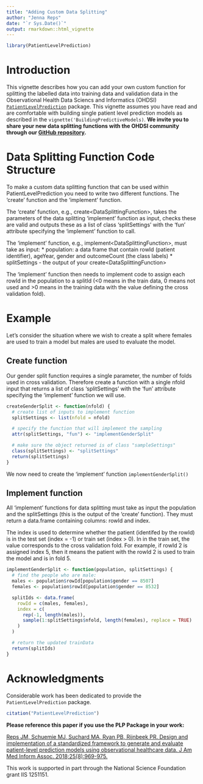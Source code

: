 ```yaml
---
title: "Adding Custom Data Splitting"
author: "Jenna Reps"
date: "`r Sys.Date()`"
output: rmarkdown::html_vignette
---
```


```{=html}
<!--
%\VignetteEngine{knitr::rmarkdown}
%\VignetteIndexEntry{Adding Custom Data Splitting}
%\VignetteEncoding{UTF-8}
-->
```
```r
library(PatientLevelPrediction)
```

# Introduction

This vignette describes how you can add your own custom function for splitting the labelled data into training data and validation data in the Observational Health Data Sciencs and Informatics (OHDSI) [`PatientLevelPrediction`](https://github.com/OHDSI/PatientLevelPrediction) package. This vignette assumes you have read and are comfortable with building single patient level prediction models as described in the `vignette('BuildingPredictiveModels)`. 
**We invite you to share your new data splitting functions with the OHDSI community through our [GitHub repository](https://github.com/OHDSI/PatientLevelPrediction).**

# Data Splitting Function Code Structure

To make a custom data splitting function that can be used within PatientLevelPrediction you need to write two different functions. The 'create' function and the 'implement' function.

The 'create' function, e.g., create\<DataSplittingFunction\>, takes the parameters of the data splitting 'implement' function as input, checks these are valid and outputs these as a list of class 'splitSettings' with the 'fun' attribute specifying the 'implement' function to call.

The 'implement' function, e.g., implement\<DataSplittingFunction\>, must take as input: \* population: a data frame that contain rowId (patient identifier), ageYear, gender and outcomeCount (the class labels) \* splitSettings - the output of your create\<DataSplittingFunction\>

The 'implement' function then needs to implement code to assign each rowId in the population to a splitId (\<0 means in the train data, 0 means not used and \>0 means in the training data with the value defining the cross validation fold).

# Example

Let's consider the situation where we wish to create a split where females are used to train a model but males are used to evaluate the model.

## Create function

Our gender split function requires a single parameter, the number of folds used in cross validation. Therefore create a function with a single nfold input that returns a list of class 'splitSettings' with the 'fun' attribute specifying the 'implement' function we will use.

```r
createGenderSplit <- function(nfold) {
  # create list of inputs to implement function
  splitSettings <- list(nfold = nfold)

  # specify the function that will implement the sampling
  attr(splitSettings, "fun") <- "implementGenderSplit"

  # make sure the object returned is of class "sampleSettings"
  class(splitSettings) <- "splitSettings"
  return(splitSettings)
}
```

We now need to create the 'implement' function `implementGenderSplit()`

## Implement function

All 'implement' functions for data splitting must take as input the population and the splitSettings (this is the output of the 'create' function). They must return a data.frame containing columns: rowId and index.

The index is used to determine whether the patient (identifed by the rowId) is in the test set (index = -1) or train set (index \> 0). In in the train set, the value corresponds to the cross validation fold. For example, if rowId 2 is assigned index 5, then it means the patient with the rowId 2 is used to train the model and is in fold 5.

```r
implementGenderSplit <- function(population, splitSettings) {
  # find the people who are male:
  males <- population$rowId[population$gender == 8507]
  females <- population$rowId[population$gender == 8532]

  splitIds <- data.frame(
    rowId = c(males, females),
    index = c(
      rep(-1, length(males)),
      sample(1:splitSettings$nfold, length(females), replace = TRUE)
    )
  )

  # return the updated trainData
  return(splitIds)
}
```

# Acknowledgments

Considerable work has been dedicated to provide the `PatientLevelPrediction` package.

```r
citation("PatientLevelPrediction")
```

**Please reference this paper if you use the PLP Package in your work:**

[Reps JM, Schuemie MJ, Suchard MA, Ryan PB, Rijnbeek PR. Design and implementation of a standardized framework to generate and evaluate patient-level prediction models using observational healthcare data. J Am Med Inform Assoc. 2018;25(8):969-975.](https://dx.doi.org/10.1093/jamia/ocy032)

This work is supported in part through the National Science Foundation grant IIS 1251151.
